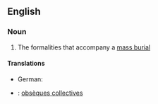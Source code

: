 ==English==

===Noun===
{{en-noun}}

# The formalities that accompany a [[mass burial]]

====Translations====
{{trans-top|formalities that accompany a mass burial}}
*German: {{t|de|Massenbegräbnis|n}}
{{trans-mid}}
{{trans-bottom}}

{{checktrans-top}}
* {{ttbc|fr}}: [[obsèques collectives]] {{g|f-p}}
{{trans-mid}}
{{trans-bottom}}